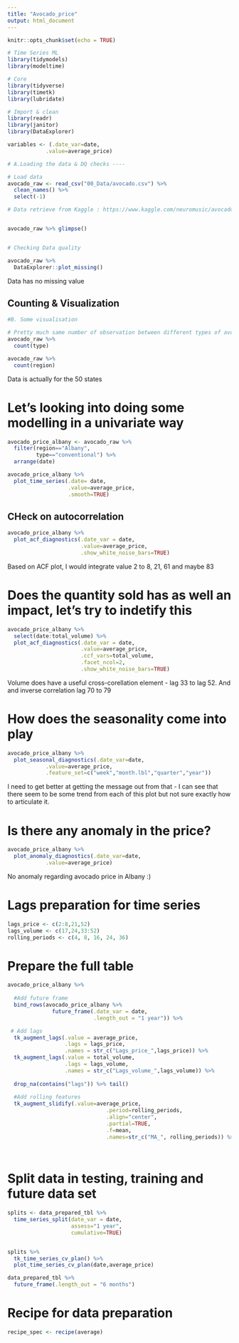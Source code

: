 ```yaml
---
title: "Avocado_price"
output: html_document
---
```


```r
knitr::opts_chunk$set(echo = TRUE)
```

```r
# Time Series ML
library(tidymodels)
library(modeltime)

# Core
library(tidyverse)
library(timetk)
library(lubridate)

# Import & clean
library(readr)
library(janitor)
library(DataExplorer)
```


```r
variables <- (.date_var=date,
            .value=average_price)
```


```r
# A.Loading the data & DQ checks ----

# Load data
avocado_raw <- read_csv("00_Data/avocado.csv") %>% 
  clean_names() %>% 
  select(-1)

# Data retrieve from Kaggle : https://www.kaggle.com/neuromusic/avocado-prices


avocado_raw %>% glimpse()


# Checking Data quality 

avocado_raw %>% 
  DataExplorer::plot_missing()
```

Data has no missing value

## Counting & Visualization

```r

#B. Some visualisation

# Pretty much same number of observation between different types of avocado
avocado_raw %>% 
  count(type)

```

```r

avocado_raw %>% 
  count(region)

```

Data is actually for the 50 states


# Let's looking into doing some modelling in a univariate way

```r

avocado_price_albany <- avocado_raw %>% 
  filter(region=="Albany",
         type=="conventional") %>% 
  arrange(date)
```

```r
avocado_price_albany %>% 
  plot_time_series(.date= date,
                   .value=average_price,
                   .smooth=TRUE)
```
## CHeck on autocorrelation

```r

avocado_price_albany %>% 
  plot_acf_diagnostics(.date_var = date,
                       .value=average_price,
                       .show_white_noise_bars=TRUE)


```

Based on ACF plot, I would integrate value 2 to 8, 21, 61 and maybe 83

# Does the quantity sold has as well an impact, let's try to indetify this

```r

avocado_price_albany %>% 
  select(date:total_volume) %>% 
  plot_acf_diagnostics(.date_var = date,
                       .value=average_price,
                       .ccf_vars=total_volume,
                       .facet_ncol=2,
                       .show_white_noise_bars=TRUE)
```

Volume does have a useful cross-corellation element - lag 33 to lag 52. And and inverse correlation lag 70 to 79


# How does the seasonality come into play

```r
avocado_price_albany %>% 
  plot_seasonal_diagnostics(.date_var=date,
            .value=average_price,
            .feature_set=c("week","month.lbl","quarter","year"))
```
I need to get better at getting the message out from that - I can see that there seem to be some trend from each of this plot but not sure exactly how to articulate it.



# Is there any anomaly in the price?

```r

avocado_price_albany %>% 
  plot_anomaly_diagnostics(.date_var=date,
            .value=average_price)

```
No anomaly regarding avocado price in Albany :)


# Lags preparation for time series

```r
lags_price <- c(2:8,21,52)
lags_volume <- c(17,24,33:52)
rolling_periods <- c(4, 8, 16, 24, 36)
```


# Prepare the full table


```r
avocado_price_albany %>% 
  
  #Add future frame
  bind_rows(avocado_price_albany %>% 
              future_frame(.date_var = date,
                           .length_out = "1 year")) %>% 

 # Add lags
  tk_augment_lags(.value = average_price,
                  .lags = lags_price,
                  .names = str_c("Lags_price_",lags_price)) %>% 
  tk_augment_lags(.value = total_volume,
                  .lags = lags_volume,
                  .names = str_c("Lags_volume_",lags_volume)) %>% 
  
  drop_na(contains("lags")) %>% tail()
  
  #Add rolling features
  tk_augment_slidify(.value=average_price,
                               .period=rolling_periods,
                               .align="center",  
                               .partial=TRUE,
                               .f=mean,
                               .names=str_c("MA_", rolling_periods)) %>% tail()
  
  

```
# Split data in testing, training and future data set


```r
splits <- data_prepared_tbl %>% 
  time_series_split(date_var = date,
                    assess="1 year",
                    cumulative=TRUE)


splits %>% 
  tk_time_series_cv_plan() %>% 
  plot_time_series_cv_plan(date,average_price)

data_prepared_tbl %>% 
  future_frame(.length_out = "6 months")


```



# Recipe for data preparation

```r



recipe_spec <- recipe(average)


```


